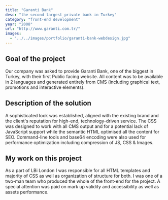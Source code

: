 ```yaml
---
title: "Garanti Bank"
desc: "the second largest private bank in Turkey"
category: "front-end development"
year: "2008"
url: "http://www.garanti.com.tr/"
images:
  - "../../images/portfolio/garanti-bank-webdesign.jpg"
---
```


## Goal of the project

Our company was asked to provide Garanti Bank, one of the biggest in Turkey, with their first Public facing website. All content was to be available in 2 languages and generated entirely from CMS (including graphical text, promotions and interactive elements).

## Description of the solution

A sophisticated look was established, aligned with the existing brand and the client's reputation for high-end, technology-driven service. The CSS was designed to work with all CMS output and for a potential lack of JavaScript support while the semantic HTML optimised all the content for SEO. Command-line tools and base64 encoding were also used for performance optimization including compression of JS, CSS & Images.

## My work on this project

As a part of LBi London I was responsible for all HTML templates and majority of CSS as well as organization of structure for both. I was one of a two-man team who produced the whole of the front-end for the project. A special attention was paid on mark up validity and accessibility as well as assets performance.
